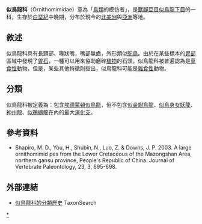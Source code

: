 {{Automatic Taxobox
| name = 似鳥龍科
| fossil_range = [[白垩纪|白垩纪]]晚期，{{fossil_range|92|66}}
| image = Ornithomimus_edmontonicus.jpg
| image_caption = 1995年发现的[[似鸟龙|似鸟龙]]标本，带有羽茎瘤，保存在[[皇家泰瑞尔博物馆|皇家泰瑞尔博物馆]]
| image_width = 180px
|authority = [[奧塞內爾·查利斯·馬什|Marsh]], 1890
| type_species = †[[急速似鸟龙|急速似鸟龙]]<br>''Ornithomimus velox''
| type_species_authority = [[奥塞内尔.查利斯.马什|Marsh]]，1890
| subdivision_ranks = 演化支
| subdivision = 
* †[[似象鸟龙属|似象鸟龙属]] ''Aepyornithomimus''
* †[[似鹅龙属|似鹅龙属]] ''Anserimimus''
* †[[古似鸟龙属|古似鸟龙属]] ''Archaeornithomimus''
* †[[腔龍屬|腔龍屬]] '' "Coelosaurus"''
* †[[似鸸鹋龙属|似鸸鹋龙属]] ''Dromiceiomimus''
* †[[似鸡龙属|似鸡龙属]] ''Gallimimus''
* †[[似鸟龙属|似鸟龙属]] ''Ornithomimus''
* †[[秋扒龙属|秋扒龙属]] ''Qiupalong''
* †[[前似鸵龙属|前似鸵龙属]] ''Rativates''
* †[[中国似鸟龙属|中国似鸟龙属]] ''Sinornithomimus''
* †[[似鸵龙属|似鸵龙属]] ''Struthiomimus''
* †{{link-en|似渡渡鳥龍屬|Tototlmimus}} ''Tototlmimus''
* †[[威尔顿盗龙属|威尔顿盗龙属]] ''Valdoraptor''
|synonyms= '''似鸵龙科<br>''Struthiomimidae''''' Osborn， 1972
}}

'''似鳥龍科'''（Ornithomimidae）意為「[[鳥類|鳥類]]的模仿者」，是[[獸腳亞目|獸腳亞目]][[似鳥龍下目|似鳥龍下目]]的一科，生存於[[白堊紀|白堊紀]]中晚期，分布於現今的[[北美洲|北美洲]]與[[亞洲|亞洲]]等地。

==敘述==
似鳥龍科具有長頸部、喙狀嘴，嘴部無齒，外形類似[[鴕鳥|鴕鳥]]。由於在某些標本的[[胃部|胃部]]區域中發現了[[胃石|胃石]]，一種可以用來協助磨碎[[植物|植物]]的石頭，似鳥龍科被普遍認為是[[草食性|草食性]]動物。但是，某些其他特徵則指出，似鳥龍科可能是[[雜食性|雜食性]]動物。

==分類==
似鳥龍科被定義為：包含[[似鳥龍|埃德蒙頓似鳥龍]]，但不包含[[似金翅鳥龍|似金翅鳥龍]]、[[似鳥身女妖龍|似鳥身女妖龍]]、[[神州龍|神州龍]]、[[似鵜鶘龍|似鵜鶘龍]]在內的最大[[演化支|演化支]]。

==參考資料==
*Shapiro, M. D., You, H., Shubin, N., Luo, Z. & Downs, J. P. 2003. A large ornithomimid pes from the Lower Cretaceous of the Mazongshan Area, northern gansu province, People's Republic of China. Journal of Vertebrate Paleontology, 23, 3, 695-698.

==外部連結==
*[https://web.archive.org/web/20080405194428/http://www.taxonsearch.org/dev/taxon_edit.php?Action=View&tax_id=224 似鳥龍科的分類歷史]  TaxonSearch
{{獸腳亞目}}
{{Taxonbar|from=Q131440}}

[[Category:似鳥龍下目|*]]


{{dinosaur-stub}}
